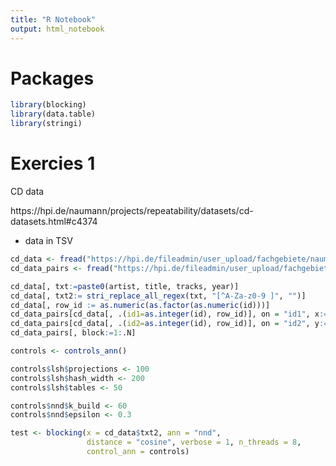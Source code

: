 ```yaml
---
title: "R Notebook"
output: html_notebook
---
```


# Packages

```r
library(blocking)
library(data.table)
library(stringi)
```

# Exercies 1

CD data

https://hpi.de/naumann/projects/repeatability/datasets/cd-datasets.html#c4374

+ data in TSV

```r
cd_data <- fread("https://hpi.de/fileadmin/user_upload/fachgebiete/naumann/projekte/repeatability/freeDB/mdedup/cddb.tsv", sep = "\t", colClasses = "character")
cd_data_pairs <- fread("https://hpi.de/fileadmin/user_upload/fachgebiete/naumann/projekte/repeatability/freeDB/cddb_DPL.tsv")
```

```r
cd_data[, txt:=paste0(artist, title, tracks, year)]
cd_data[, txt2:= stri_replace_all_regex(txt, "[^A-Za-z0-9 ]", "")]
cd_data[, row_id := as.numeric(as.factor(as.numeric(id)))]
cd_data_pairs[cd_data[, .(id1=as.integer(id), row_id)], on = "id1", x:=i.row_id]
cd_data_pairs[cd_data[, .(id2=as.integer(id), row_id)], on = "id2", y:=i.row_id]
cd_data_pairs[, block:=1:.N]
```



```r
controls <- controls_ann()

controls$lsh$projections <- 100
controls$lsh$hash_width <- 200
controls$lsh$tables <- 50

controls$nnd$k_build <- 60
controls$nnd$epsilon <- 0.3

test <- blocking(x = cd_data$txt2, ann = "nnd", 
                 distance = "cosine", verbose = 1, n_threads = 8,
                 control_ann = controls)
```




